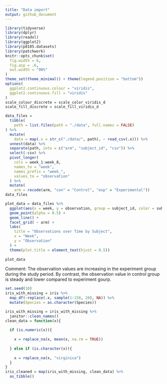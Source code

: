 ```yaml
---
title: "Data import"
output: github_document
---
```


```r
library(tidyverse)
library(dplyr)
library(readxl)
library(ggplot2)
library(p8105.datasets)
library(patchwork)
knitr::opts_chunk$set(
  fig.width = 6,
  fig.asp = .6,
  out.width = "90%"
)
theme_set(theme_minimal() + theme(legend.position = "bottom"))
options(
  ggplot2.continuous.colour = "viridis",
  ggplot2.continuous.fill = "viridis"
)
scale_colour_discrete = scale_color_viridis_d
scale_fill_discrete = scale_fill_viridis_d
```

```r

data_files = 
  tibble(
    path = list.files(path = "./data", full.names = FALSE)
) %>%
  mutate(
    data = map(.x = str_c("./data/", path), ~ read_csv(.x))) %>% 
  unnest(data) %>%
  separate(path, into = c("arm", "subject_id", "csv")) %>%
  select(-csv) %>% 
  pivot_longer(
    cols = week_1:week_8,
    names_to = "week",
    names_prefix = "week_",
    values_to = "observation"
  ) %>% 
  mutate(
    arm = recode(arm, "con" = "Control", "exp" = "Experimental")) 
data_files


```


```r
plot_data = data_files %>% 
  ggplot(aes(x = week, y = observation, group = subject_id, color = subject_id)) + 
  geom_point(alpha = 0.5) +
  geom_line() +
  facet_grid( ~ arm) +
  labs(
    title = "Observations over Time by Subject",
    x = "Week",
    y = "Observation"
  ) + 
  theme(plot.title = element_text(hjust = 0.5))
  
plot_data


```
Comment:
The observation values are increasing in the experiment group during the study period. By contrast, the observation value in control group is steady and lower compared to experiment gourp.

```r
set.seed(10)
iris_with_missing = iris %>% 
  map_df(~replace(.x, sample(1:150, 20), NA)) %>%
  mutate(Species = as.character(Species))


```




```r
iris_with_missing = iris_with_missing %>%
  janitor::clean_names() 
clean_data = function(x){
  
  if (is.numeric(x)){
    
    x = replace_na(x, mean(x, na.rm = TRUE))
    
  } else if (is.character(x)){
    
    x = replace_na(x, "virginica")
  }
}
iris_cleaned = map(iris_with_missing, clean_data) %>% 
  as_tibble()


```




```r



```




```r



```
